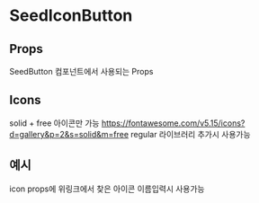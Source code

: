 
# SeedIconButton

<Description of={SeedIconButton} />

## Props

SeedButton 컴포넌트에서 사용되는 Props

<Props of={SeedIconButton} />

## Icons

solid + free 아이콘만 가능
https://fontawesome.com/v5.15/icons?d=gallery&p=2&s=solid&m=free
regular 라이브러리 추가시 사용가능

<Preview>
  <Story id="seediconbutton--seed" />
</Preview>

## 예시

icon props에 위링크에서 찾은 아이콘 이름입력시 사용가능

<Preview>
  <Story id="seediconbutton--seed-icon-times" />
</Preview>
